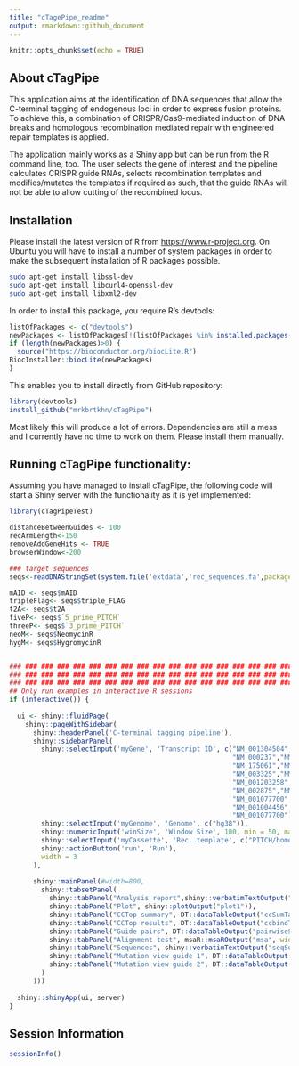 ```yaml
---
title: "cTagePipe_readme"
output: rmarkdown::github_document
---
```


```r
knitr::opts_chunk$set(echo = TRUE)
```
## About cTagPipe

This application aims at the identification of DNA sequences that allow the C-terminal tagging of endogenous loci in order to express fusion proteins. To achieve this, a combination of CRISPR/Cas9-mediated induction of DNA breaks and homologous recombination mediated repair with engineered repair templates is applied. 

The application mainly works as a Shiny app but can be run from the R command line, too. The user selects the gene of interest and the pipeline calculates CRISPR guide RNAs, selects recombination templates and modifies/mutates the templates if required as such, that the guide RNAs will not be able to allow cutting of the recombined locus.

 
## Installation

Please install the latest version of R from <https://www.r-project.org>. On Ubuntu you will have to install a number of system packages in order to make the subsequent installation of R packages possible.

```sh
sudo apt-get install libssl-dev
sudo apt-get install libcurl4-openssl-dev
sudo apt-get install libxml2-dev
```

In order to install this package, you require R's devtools:

```r
listOfPackages <- c("devtools")
newPackages <- listOfPackages[!(listOfPackages %in% installed.packages()[,"Package"])]
if (length(newPackages)>0) {
  source("https://bioconductor.org/biocLite.R")
BiocInstaller::biocLite(newPackages)
}

```

This enables you to install directly from GitHub repository:

```r
library(devtools)
install_github("mrkbrtkhn/cTagPipe")
```

Most likely this will produce a lot of errors. Dependencies are still a mess and I currently have no time to work on them. Please install them manually.


## Running cTagPipe functionality:

Assuming you have managed to install cTagPipe, the following code will start a Shiny server with the functionality as it is yet implemented:

```r
library(cTagPipeTest)

distanceBetweenGuides <- 100
recArmLength<-150
removeAddGeneHits <- TRUE
browserWindow<-200

### target sequences
seqs<-readDNAStringSet(system.file('extdata','rec_sequences.fa',package='cTagPipeTest'))

mAID <- seqs$mAID
tripleFlag<- seqs$triple_FLAG
t2A<- seqs$t2A
fiveP<- seqs$`5_prime_PITCH`
threeP<- seqs$`3_prime_PITCH`
neoM<- seqs$NeomycinR
hygM<- seqs$HygromycinR


### ### ### ### ### ### ### ### ### ### ### ### ### ### ### ### ### ### ### ### ### ### ### ### ### ### ### ### ### ###
### ### ### ### ### ### ### ### ### ### ### ### ### ### ### ### ### ### ### ### ### ### ### ### ### ### ### ### ### ###
### ### ### ### ### ### ### ### ### ### ### ### ### ### ### ### ### ### ### ### ### ### ### ### ### ### ### ### ### ###
## Only run examples in interactive R sessions
if (interactive()) {
  
  ui <- shiny::fluidPage(
    shiny::pageWithSidebar(
      shiny::headerPanel('C-terminal tagging pipeline'),
      shiny::sidebarPanel(
        shiny::selectInput('myGene', 'Transcript ID', c("NM_001304504","NM_153252","NM_001273",
                                                        "NM_000237","NM_002106","NM_138635","NM_014660",
                                                        "NM_175061","NM_030665","NM_005650","NM_001141969",
                                                        "NM_003325","NM_003496","NM_014034","NM_020713",
                                                        "NM_001203258","NM_004689","NM_006565","NM_080618",
                                                        "NM_002875","NM_133487","NM_003883","NM_021975",
                                                        "NM_001077700","NM_052927","NM_012308","NM_000937",
                                                        "NM_001004456","NM_001278215",
                                                        "NM_001077700")),
        shiny::selectInput('myGenome', 'Genome', c("hg38")),
        shiny::numericInput('winSize', 'Window Size', 100, min = 50, max = 150),
        shiny::selectInput('myCassette', 'Rec. template', c("PITCH/homolgy_arm/AID/tripleFLAG/T2A/homolgy_arm/PITCH")),
        shiny::actionButton('run', 'Run'),
        width = 3
      ),
      
      shiny::mainPanel(#width=800,
        shiny::tabsetPanel(
          shiny::tabPanel("Analysis report",shiny::verbatimTextOutput("testout")),
          shiny::tabPanel("Plot", shiny::plotOutput("plot1")),
          shiny::tabPanel("CCTop summary", DT::dataTableOutput("ccSumTable", width = 800)),
          shiny::tabPanel("CCTop results", DT::dataTableOutput("ccbindTable", width = 800)),
          shiny::tabPanel("Guide pairs", DT::dataTableOutput("pairwiseSelections", width = 800)),
          shiny::tabPanel("Alignment test", msaR::msaROutput("msa", width="100%")),
          shiny::tabPanel("Sequences", shiny::verbatimTextOutput("seqSummary")),
          shiny::tabPanel("Mutation view guide 1", DT::dataTableOutput("mutView1", width = 1000)),
          shiny::tabPanel("Mutation view guide 2", DT::dataTableOutput("mutView2", width = 1000))
        )
      )))
  
  shiny::shinyApp(ui, server)
}
```


## Session Information

```r
sessionInfo()
```

<br><br>
<br><br>
